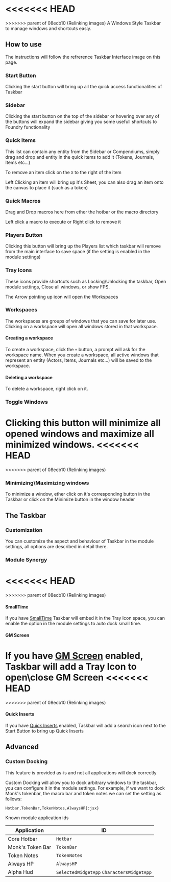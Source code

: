 
<<<<<<< HEAD
<ImageButBetter src="/public/images/Foundry-Taskbar/Taskbarmain.png" alt="Taskbar Interface" width={2000} height={2000} className={styles.wikiimage}/>
=======
<ImageButBetter src="/images/Foundry-Taskbar/Taskbarmain.png" alt="Taskbar Interface" width={2000} height={2000} className={styles.wikiimage}/>
>>>>>>> parent of 08ecb10 (Relinking images)
A Windows Style Taskbar to manage windows and shortcuts easly.

## How to use

The instructions will follow the refrerence Taskbar Interface image on
this page.

### Start Button

Clicking the start button will bring up all the quick access
functionalities of Taskbar

### Sidebar

Clicking the start button on the top of the sidebar or hovering over any
of the buttons will expand the sidebar giving you some usefull shortcuts
to Foundry functionality

### Quick Items

This list can contain any entity from the Sidebar or Compendiums, simply
drag and drop and entity in the quick items to add it (Tokens, Journals,
Items etc...)

To remove an item click on the `X` to the right of the item

Left Clicking an item will bring up it's Sheet, you can also drag an
item onto the canvas to place it (such as a token)

### Quick Macros

Drag and Drop macros here from ether the hotbar or the macro directory

Left click a macro to execute or Right click to remove it

### Players Button

Clicking this button will bring up the Players list which taskbar will
remove from the main interface to save space (if the setting is enabled
in the module settings)

### Tray Icons

These icons provide shortcuts such as Locking\\Unlocking the taskbar,
Open module settings, Close all windows, or show FPS.

The Arrow pointing up icon will open the Workspaces

### Workspaces

The workspaces are groups of windows that you can save for later use.
Clicking on a workspace will open all windows stored in that workspace.

#### Creating a workspace

To create a workspace, click the `+` button, a prompt will ask for the
workspace name. When you create a workspace, all active windows that
represent an entity (Actors, Items, Journals etc...) will be saved to
the workspace.

#### Deleting a workspace

To delete a workspace, right click on it.

### Toggle Windows

Clicking this button will minimize all opened windows and maximize all
minimized windows.
<<<<<<< HEAD
<ImageButBetter src="/public/images/Foundry-Taskbar/Tbmini.png" alt="Minimize Button" width={2000} height={2000} className={styles.wikiimage}/>
=======
<ImageButBetter src="/images/Foundry-Taskbar/Tbmini.png" alt="Minimize Button" width={2000} height={2000} className={styles.wikiimage}/>
>>>>>>> parent of 08ecb10 (Relinking images)

### Minimizing\\Maximizing windows

To minimize a window, ether click on it's corresponding button in the
Taskbar or click on the Minimize button in the window header

## The Taskbar

### Customization

You can customize the aspect and behaviour of Taskbar in the module
settings, all options are described in detail there.

### Module Synergy

<<<<<<< HEAD
<ImageButBetter src="/public/images/Foundry-Taskbar/Tssmalltime.png" alt="SmallTime Integration" width={2000} height={2000} className={styles.wikiimage}/>
=======
<ImageButBetter src="/images/Foundry-Taskbar/Tssmalltime.png" alt="SmallTime Integration" width={2000} height={2000} className={styles.wikiimage}/>
>>>>>>> parent of 08ecb10 (Relinking images)

#### SmallTime

If you have [SmallTime](https://foundryvtt.com/packages/smalltime)
Taskbar will embed it in the Tray Icon space, you can enable the option
in the module settings to auto dock small time.

#### GM Screen

If you have [GM Screen](https://foundryvtt.com/packages/gm-screen)
enabled, Taskbar will add a Tray Icon to open\\close GM Screen
<<<<<<< HEAD
<ImageButBetter src="/public/images/Foundry-Taskbar/Tbquickinserts.png" alt="Quick Inserts Integration" width={2000} height={2000} className={styles.wikiimage}/>
=======
<ImageButBetter src="/images/Foundry-Taskbar/Tbquickinserts.png" alt="Quick Inserts Integration" width={2000} height={2000} className={styles.wikiimage}/>
>>>>>>> parent of 08ecb10 (Relinking images)

#### Quick Inserts

If you have
[Quick Inserts](https://foundryvtt.com/packages/quick-insert) enabled, Taskbar will add a search icon next to the
Start Button to bring up Quick Inserts

## Advanced

### Custom Docking

<Callout type='warning' emoji='⚠️'>
  This feature is provided as-is and not all applications will
dock correctly
</Callout>

Custom Docking will allow you to dock arbitrary windows to the taskbar,
you can configure it in the module settings. For example, if we want to
dock Monk's tokenbar, the macro bar and token notes we can set the
setting as follows:

`Hotbar,TokenBar,TokenNotes,AlwaysHP{:jsx}`

Known module application ids

| Application      | ID                                        |
| ---------------- | ----------------------------------------- |
| Core Hotbar      | `Hotbar`                                  |
| Monk's Token Bar | `TokenBar`                                |
| Token Notes      | `TokenNotes`                              |
| Always HP        | `AlwaysHP`                                |
| Alpha Hud        | `SelectedWidgetApp` `CharactersWidgetApp` |
